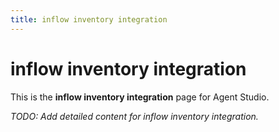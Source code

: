 ```yaml
---
title: inflow inventory integration
---
```


# inflow inventory integration

This is the **inflow inventory integration** page for Agent Studio.

_TODO: Add detailed content for inflow inventory integration._
